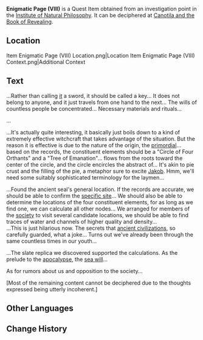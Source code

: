 {{Item Infobox
|id           = 120467
|image        = Item Enigmatic Page (VIII).png
|type         = Quest Items
|description  = An ancient paper whose contents are completely unintelligible.<br>Perhaps there's some way to decipher the contents.
|source1      = Investigation point in the [[Institute of Natural Philosophy]].
}}
'''Enigmatic Page (VIII)''' is a Quest Item obtained from an investigation point in the [[Institute of Natural Philosophy]]. It can be deciphered at [[Canotila and the Book of Revealing]].

==Location==
<gallery>
Item Enigmatic Page (VIII) Location.png|Location
Item Enigmatic Page (VIII) Context.png|Additional Context 
</gallery>

==Text==
...Rather than calling [[Sword of Narzissenkreuz|it]] a sword, it should be called a key... It does not belong to anyone, and it just travels from one hand to the next... The wills of countless people be concentrated... Necessary materials and rituals...

...

...It's actually quite interesting, it basically just boils down to a kind of extremely effective witchcraft that takes advantage of the situation. But the reason it is effective is due to the nature of the origin, the [[Primordial Sea|primordial]]... based on the records, the constituent elements should be a "Circle of Four Orthants" and a "Tree of Emanation"... flows from the roots toward the center of the circle, and the circle encircles the abstract of... It's akin to pie crust and the filling of the pie, a metaphor sure to excite [[Jakob]]. Hmm, we'll need some suitably sophisticated terminology for the laymen...

...Found the ancient seal's general location. If the records are accurate, we should be able to confirm the [[Tower of Ipsissimus|specific site]]... We should also be able to determine the locations of the four constituent elements, for as long as we find one, we can calculate all other nodes... We arranged for members of the [[Narzissenkreuz Ordo|society]] to visit several candidate locations, we should be able to find traces of water and channels of higher quality and density...<br>
...This is just hilarious now. The secrets that [[Remuria|ancient civilizations]], so carefully guarded, what a joke... Turns out we've already been through the same countless times in our youth...

...The slate replica we discovered supported the calculations. As the prelude to the [[??? (Fontaine)|apocalypse]], the [[Prophecy of Fontaine|sea will]]...

As for rumors about us and opposition to the society...

[Most of the remaining content cannot be deciphered due to the thoughts expressed being utterly incoherent.]

==Other Languages==
{{Other Languages|default_hidden=1
|en      = Enigmatic Page (VIII)
|zhs     = 神秘的书页・其八
|zhs_rm  = Shénmì de Shūyè - Qí Bā
|zht     = 神秘的書頁・其八
|zht_rm  = Shénmì de Shūyè - Qí Bā
|ja      = 不思議な本のページ・8
|ja_rm   = Fushigi-na Hon no Peeji - Hachi
|ko      = 신비한 페이지・여덟 번째
|ko_rm   = 
|es      = Página misteriosa (VIII)
|fr      = Page énigmatique (8)
|ru      = Загадочная страница VIII
|th      = หน้ากระดาษลึกลับ - 8
|th_rm   = 
|vi      = Trang Sách Bí Ẩn VIII
|de      = Mysteriöse Buchseite VIII
|id      = Berkas Misterius: VIII
|pt      = Página Misteriosa de um Livro VIII
|tr      = Esrarengiz Sayfa (VIII)
|it      = Pagina misteriosa (VIII)
}}

==Change History==
{{Change History|4.0}}